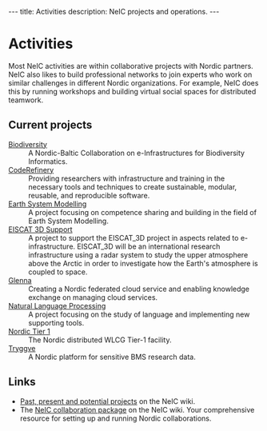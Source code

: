 ---
title: Activities
description: NeIC projects and operations.
---

= Activities =
Most NeIC activities are within collaborative projects with Nordic partners. NeIC also likes to build professional networks to join experts who work on similar challenges in different Nordic organizations. For example, NeIC does this by running workshops and building virtual social spaces for distributed teamwork.

== Current projects ==
; [https://wiki.neic.no/wiki/Biodiversity Biodiversity]
: A Nordic-Baltic Collaboration on e-Infrastructures for Biodiversity Informatics.
; [http://coderefinery.org/ CodeRefinery]
: Providing researchers with infrastructure and training in the necessary tools and techniques to create sustainable, modular, reusable, and reproducible software.
; [https://wiki.neic.no/wiki/Nordic_ESGF/ESM Earth System Modelling]
: A project focusing on competence sharing and building in the field of Earth System Modelling.
; [https://wiki.neic.no/wiki/EISCAT_3D_Support EISCAT 3D Support]
: A project to support the EISCAT_3D project in aspects related to e-infrastructure. EISCAT_3D will be an international research infrastructure using a radar system to study the upper atmosphere above the Arctic in order to investigate how the Earth's atmosphere is coupled to space.
; [[glenna|Glenna]]
: Creating a Nordic federated cloud service and enabling knowledge exchange on managing cloud services.
; [https://wiki.neic.no/wiki/Natural_Language_Processing Natural Language Processing]
: A project focusing on the study of language and implementing new supporting tools.
; [[nt1|Nordic Tier 1]]
: The Nordic distributed WLCG Tier-1 facility.
; [[tryggve|Tryggve]]
: A Nordic platform for sensitive BMS research data.

== Links ==
* [http://wiki.neic.no/wiki/Projects Past, present and potential projects] on the NeIC wiki.
* The [http://wiki.neic.no/wiki/Collaboration NeIC collaboration package] on the NeIC wiki. Your comprehensive resource for setting up and running Nordic collaborations.
